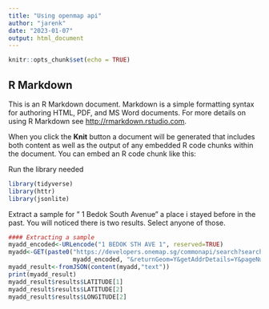 ```yaml
---
title: "Using openmap api"
author: "jarenk"
date: "2023-01-07"
output: html_document
---
```


```r
knitr::opts_chunk$set(echo = TRUE)
```

## R Markdown

This is an R Markdown document. Markdown is a simple formatting syntax for authoring HTML, PDF, and MS Word documents. For more details on using R Markdown see <http://rmarkdown.rstudio.com>.

When you click the **Knit** button a document will be generated that includes both content as well as the output of any embedded R code chunks within the document. You can embed an R code chunk like this:

Run the library needed
```r
library(tidyverse)
library(httr)
library(jsonlite)
```

Extract a sample for " 1 Bedok South Avenue" a place i stayed before in the past.
You will noticed there is two results. Select anyone of those.

```r
#### Extracting a sample
myadd_encoded<-URLencode("1 BEDOK STH AVE 1", reserved=TRUE)
myadd<-GET(paste0("https://developers.onemap.sg/commonapi/search?searchVal=", 
                  myadd_encoded, "&returnGeom=Y&getAddrDetails=Y&pageNum=1"))
myadd_result<-fromJSON(content(myadd,"text"))
print(myadd_result)
myadd_result$results$LATITUDE[1]
myadd_result$results$LATITUDE[2]
myadd_result$results$LONGITUDE[2]
```

